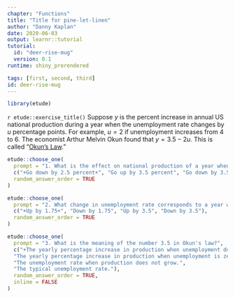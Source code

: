 ```yaml
---
chapter: "Functions"
title: "Title for pine-let-linen"
author: "Danny Kaplan"
date: 2020-06-03 
output: learnr::tutorial
tutorial:
  id: "deer-rise-mug"
  version: 0.1
runtime: shiny_prerendered

tags: [first, second, third]
id: deer-rise-mug
---
```


```r
library(etude)
```

`r etude::exercise_title()` Suppose $y$ is the percent increase in annual US national production during a year when the unemployment rate changes by $u$ percentage points. For example, $u=2$ if unemployment increases from $4%$ to $6%$. The economist Arthur Melvin Okun found that $y = 3.5 - 2u$. This is called "[Okun's Law](https://en.wikipedia.org/wiki/Okun%27s_law)."

```r
etude::choose_one(
  prompt = "1. What is the effect on national production of a year when unemployment rises from 5% to 8%? National production will ...",
  c("+Go down by 2.5 percent+", "Go up by 3.5 percent", "Go down by 3.5 percent", "Go up by 2.5 percent"),
  random_answer_order = TRUE
)
```

```r
etude::choose_one(
  prompt = "2. What change in unemployment rate corresponds to a year when production is the same as the year before? Unemployment rate will go ...",
  c("+Up by 1.75+", "Down by 1.75", "Up by 3.5", "Down by 3.5"),
  random_answer_order = TRUE
)
```
    

```r
etude::choose_one(
  prompt = "3. What is the meaning of the number 3.5 in Okun's law?",
  c("+The yearly percentage increase in production when unemployment does not change from the previous year.+",
  "The yearly percentage increase in production when unemployment is zero.", 
  "The unemployment rate when production does not grow.", 
  "The typical unemployment rate."),
  random_answer_order = TRUE,
  inline = FALSE
)
```



